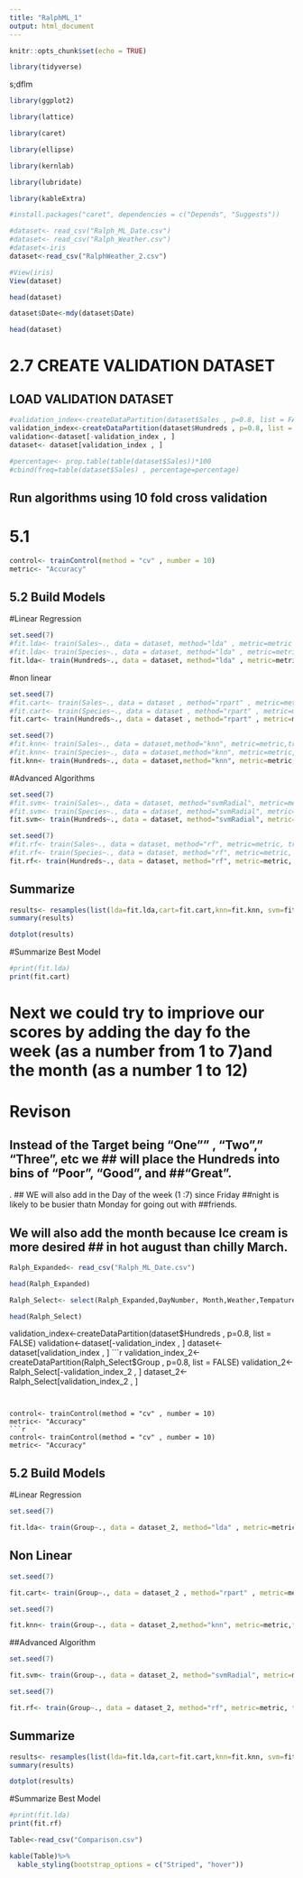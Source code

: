 ```yaml
---
title: "RalphML_1"
output: html_document
---
```


```r
knitr::opts_chunk$set(echo = TRUE)
```


```r
library(tidyverse)
```
s;dflm

```r
library(ggplot2)
```

```r
library(lattice)
```

```r
library(caret)
```


```r
library(ellipse)
```



```r
library(kernlab)
```


```r
library(lubridate)
```

```r
library(kableExtra)
```


```r
#install.packages("caret", dependencies = c("Depends", "Suggests"))
```

```r
#dataset<- read_csv("Ralph_ML_Date.csv")
#dataset<- read_csv("Ralph_Weather.csv")
#dataset<-iris
dataset<-read_csv("RalphWeather_2.csv")
```

```r
#View(iris)
View(dataset)
```


```r
head(dataset)
```

```r
dataset$Date<-mdy(dataset$Date)
```



```r
head(dataset)
```

# 2.7 CREATE VALIDATION DATASET

## LOAD VALIDATION DATASET
```r
#validation_index<-createDataPartition(dataset$Sales , p=0.8, list = FALSE)
validation_index<-createDataPartition(dataset$Hundreds , p=0.8, list = FALSE)
validation<-dataset[-validation_index , ]
dataset<- dataset[validation_index , ]
```


```r
#percentage<- prop.table(table(dataset$Sales))*100
#cbind(freq=table(dataset$Sales) , percentage=percentage)
```

## Run algorithms using 10 fold cross validation

# 5.1
```r
control<- trainControl(method = "cv" , number = 10)
metric<- "Accuracy"
```

## 5.2 Build Models

#Linear Regression
```r
set.seed(7)
#fit.lda<- train(Sales~., data = dataset, method="lda" , metric=metric , trControl=control)
#fit.lda<- train(Species~., data = dataset, method="lda" , metric=metric , trControl=control)
fit.lda<- train(Hundreds~., data = dataset, method="lda" , metric=metric , trControl=control)
```

#non linear
```r
set.seed(7)
#fit.cart<- train(Sales~., data = dataset , method="rpart" , metric=metric, trControl=control)
#fit.cart<- train(Species~., data = dataset , method="rpart" , metric=metric, trControl=control)
fit.cart<- train(Hundreds~., data = dataset , method="rpart" , metric=metric, trControl=control)
```

```r
set.seed(7)
#fit.knn<- train(Sales~., data = dataset,method="knn", metric=metric,trControl=control)
#fit.knn<- train(Species~., data = dataset,method="knn", metric=metric,trControl=control)
fit.knn<- train(Hundreds~., data = dataset,method="knn", metric=metric,trControl=control)
```

#Advanced Algorithms
```r
set.seed(7)
#fit.svm<- train(Sales~., data = dataset, method="svmRadial", metric=metric, trControl=control)
#fit.svm<- train(Species~., data = dataset, method="svmRadial", metric=metric, trControl=control)
fit.svm<- train(Hundreds~., data = dataset, method="svmRadial", metric=metric, trControl=control)
```

```r
set.seed(7)
#fit.rf<- train(Sales~., data = dataset, method="rf", metric=metric, trControl=control)
#fit.rf<- train(Species~., data = dataset, method="rf", metric=metric, trControl=control)
fit.rf<- train(Hundreds~., data = dataset, method="rf", metric=metric, trControl=control)
```


## Summarize

```r
results<- resamples(list(lda=fit.lda,cart=fit.cart,knn=fit.knn, svm=fit.svm,rf=fit.rf ))
summary(results)
```

```r
dotplot(results)
```


#Summarize Best Model
```r
#print(fit.lda)
print(fit.cart)
```


# Next we could try  to impriove our scores by adding the day fo the week (as a number from 1 to 7)and the month (as a number 1 to 12)


# Revison
## Instead of the Target being "One"" , "Two"," "Three", etc we ## will place the Hundreds into bins of "Poor", "Good", and ##"Great".
.
## WE will also add in the Day of the week (1 :7) since Friday ##night is likely to be busier  thatn Monday for going out with ##friends.

## We will also add the month because Ice cream is more desired ## in hot august than chilly March.

```r
Ralph_Expanded<- read_csv("Ralph_ML_Date.csv")
```


```r
head(Ralph_Expanded)
```

```r
Ralph_Select<- select(Ralph_Expanded,DayNumber, Month,Weather,Tempature,Group )
```

```r
head(Ralph_Select)
```



validation_index<-createDataPartition(dataset$Hundreds , p=0.8, list = FALSE)
validation<-dataset[-validation_index , ]
dataset<- dataset[validation_index , ]
```r
validation_index_2<-createDataPartition(Ralph_Select$Group , p=0.8, list = FALSE)
validation_2<-Ralph_Select[-validation_index_2 , ]
dataset_2<- Ralph_Select[validation_index_2 , ]

```


control<- trainControl(method = "cv" , number = 10)
metric<- "Accuracy"
```r
control<- trainControl(method = "cv" , number = 10)
metric<- "Accuracy"
```


## 5.2 Build Models

#Linear Regression

```r
set.seed(7)

fit.lda<- train(Group~., data = dataset_2, method="lda" , metric=metric , trControl=control)
```


## Non Linear
```r
set.seed(7)

fit.cart<- train(Group~., data = dataset_2 , method="rpart" , metric=metric, trControl=control)
```


```r
set.seed(7)

fit.knn<- train(Group~., data = dataset_2,method="knn", metric=metric,trControl=control)
```


##Advanced Algorithm
```r
set.seed(7)

fit.svm<- train(Group~., data = dataset_2, method="svmRadial", metric=metric, trControl=control)
```


```r
set.seed(7)

fit.rf<- train(Group~., data = dataset_2, method="rf", metric=metric, trControl=control)
```


## Summarize
```r
results<- resamples(list(lda=fit.lda,cart=fit.cart,knn=fit.knn, svm=fit.svm,rf=fit.rf ))
summary(results)
```


```r
dotplot(results)
```


#Summarize Best Model
```r
#print(fit.lda)
print(fit.rf)
```

```r
Table<-read_csv("Comparison.csv")
```

```r
kable(Table)%>%
  kable_styling(bootstrap_options = c("Striped", "hover"))
```



